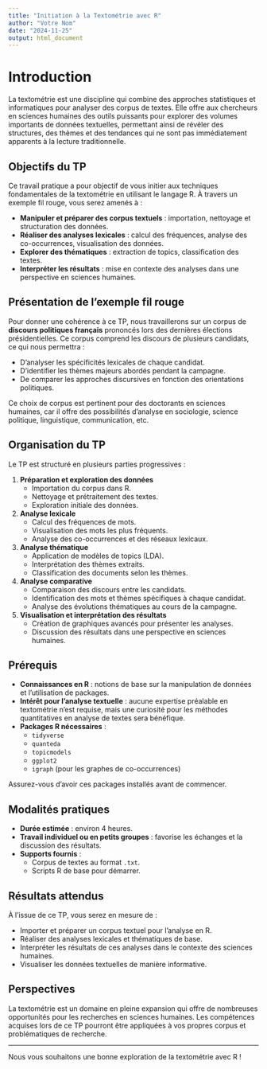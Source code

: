 ```yaml
---
title: "Initiation à la Textométrie avec R"
author: "Votre Nom"
date: "2024-11-25"
output: html_document
---
```


# Introduction

La textométrie est une discipline qui combine des approches statistiques et informatiques pour analyser des corpus de textes. Elle offre aux chercheurs en sciences humaines des outils puissants pour explorer des volumes importants de données textuelles, permettant ainsi de révéler des structures, des thèmes et des tendances qui ne sont pas immédiatement apparents à la lecture traditionnelle.

## Objectifs du TP

Ce travail pratique a pour objectif de vous initier aux techniques fondamentales de la textométrie en utilisant le langage R. À travers un exemple fil rouge, vous serez amenés à :

- **Manipuler et préparer des corpus textuels** : importation, nettoyage et structuration des données.
- **Réaliser des analyses lexicales** : calcul des fréquences, analyse des co-occurrences, visualisation des données.
- **Explorer des thématiques** : extraction de topics, classification des textes.
- **Interpréter les résultats** : mise en contexte des analyses dans une perspective en sciences humaines.

## Présentation de l'exemple fil rouge

Pour donner une cohérence à ce TP, nous travaillerons sur un corpus de **discours politiques français** prononcés lors des dernières élections présidentielles. Ce corpus comprend les discours de plusieurs candidats, ce qui nous permettra :

- D'analyser les spécificités lexicales de chaque candidat.
- D'identifier les thèmes majeurs abordés pendant la campagne.
- De comparer les approches discursives en fonction des orientations politiques.

Ce choix de corpus est pertinent pour des doctorants en sciences humaines, car il offre des possibilités d'analyse en sociologie, science politique, linguistique, communication, etc.

## Organisation du TP

Le TP est structuré en plusieurs parties progressives :

1. **Préparation et exploration des données**
   - Importation du corpus dans R.
   - Nettoyage et prétraitement des textes.
   - Exploration initiale des données.

2. **Analyse lexicale**
   - Calcul des fréquences de mots.
   - Visualisation des mots les plus fréquents.
   - Analyse des co-occurrences et des réseaux lexicaux.

3. **Analyse thématique**
   - Application de modèles de topics (LDA).
   - Interprétation des thèmes extraits.
   - Classification des documents selon les thèmes.

4. **Analyse comparative**
   - Comparaison des discours entre les candidats.
   - Identification des mots et thèmes spécifiques à chaque candidat.
   - Analyse des évolutions thématiques au cours de la campagne.

5. **Visualisation et interprétation des résultats**
   - Création de graphiques avancés pour présenter les analyses.
   - Discussion des résultats dans une perspective en sciences humaines.

## Prérequis

- **Connaissances en R** : notions de base sur la manipulation de données et l'utilisation de packages.
- **Intérêt pour l'analyse textuelle** : aucune expertise préalable en textométrie n'est requise, mais une curiosité pour les méthodes quantitatives en analyse de textes sera bénéfique.
- **Packages R nécessaires** :
  - `tidyverse`
  - `quanteda`
  - `topicmodels`
  - `ggplot2`
  - `igraph` (pour les graphes de co-occurrences)

Assurez-vous d'avoir ces packages installés avant de commencer.

## Modalités pratiques

- **Durée estimée** : environ 4 heures.
- **Travail individuel ou en petits groupes** : favorise les échanges et la discussion des résultats.
- **Supports fournis** :
  - Corpus de textes au format `.txt`.
  - Scripts R de base pour démarrer.

## Résultats attendus

À l'issue de ce TP, vous serez en mesure de :

- Importer et préparer un corpus textuel pour l'analyse en R.
- Réaliser des analyses lexicales et thématiques de base.
- Interpréter les résultats de ces analyses dans le contexte des sciences humaines.
- Visualiser les données textuelles de manière informative.

## Perspectives

La textométrie est un domaine en pleine expansion qui offre de nombreuses opportunités pour les recherches en sciences humaines. Les compétences acquises lors de ce TP pourront être appliquées à vos propres corpus et problématiques de recherche.

---

Nous vous souhaitons une bonne exploration de la textométrie avec R !

